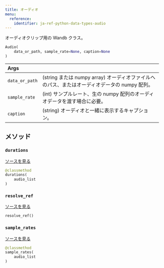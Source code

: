 ---
title: オーディオ
menu:
  reference:
    identifier: ja-ref-python-data-types-audio
---

<Card title="View the source code" href="https://www.github.com/wandb/wandb/tree/637bddf198525810add5804059001b1b319d6ad1/wandb/sdk/data_types/audio.py#L13-L157" icon="github"/>

オーディオクリップ用の Wandb クラス。

```python
Audio(
    data_or_path, sample_rate=None, caption=None
)
```

| Args |  |
| :--- | :--- |
|  `data_or_path` |  (string または numpy array) オーディオファイルへのパス、またはオーディオデータの numpy 配列。 |
|  `sample_rate` |  (int) サンプルレート、生の numpy 配列のオーディオデータを渡す場合に必要。 |
|  `caption` |  (string) オーディオと一緒に表示するキャプション。 |

## メソッド

### `durations`

[ソースを見る](https://www.github.com/wandb/wandb/tree/637bddf198525810add5804059001b1b319d6ad1/wandb/sdk/data_types/audio.py#L115-L117)

```python
@classmethod
durations(
    audio_list
)
```

### `resolve_ref`

[ソースを見る](https://www.github.com/wandb/wandb/tree/637bddf198525810add5804059001b1b319d6ad1/wandb/sdk/data_types/audio.py#L131-L143)

```python
resolve_ref()
```

### `sample_rates`

[ソースを見る](https://www.github.com/wandb/wandb/tree/637bddf198525810add5804059001b1b319d6ad1/wandb/sdk/data_types/audio.py#L119-L121)

```python
@classmethod
sample_rates(
    audio_list
)
```
